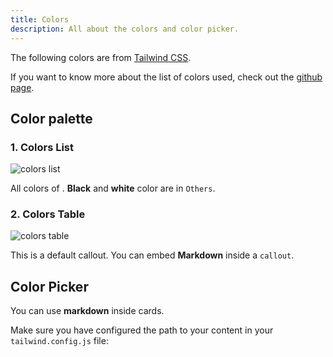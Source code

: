 ```yaml
---
title: Colors
description: All about the colors and color picker.
---
```


The following colors are from [Tailwind CSS](https://tailwindcss.com).

If you want to know more about the list of colors used, check out the [github page](https://github.com/mickasmt/ui-colorgen/blob/main/registry/colors.ts).

## Color palette

### 1. Colors List

<Image
  src='/images/docs/colors-list.webp'
  alt='colors list'
  width={756}
  height={197}
/>

All colors of . **Black** and **white** color are in `Others`.

### 2. Colors Table

<Image
  src='/images/docs/colors-table.webp'
  alt='colors table'
  width={744}
  height={638}
/>

This is a default callout. You can embed **Markdown** inside a `callout`.

## Color Picker

You can use **markdown** inside cards.



Make sure you have configured the path to your content in your `tailwind.config.js` file:

